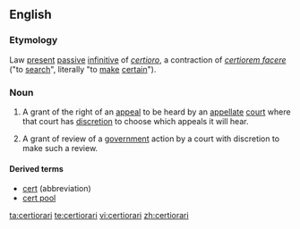 ==English==
{{wikipedia}}

===Etymology===
Law {{etyl|la|en}} [[present]] [[passive]] [[infinitive]] of ''[[certioro]]'', a contraction of ''[[certiorem facere]]'' ("to [[search]]", literally "to [[make]] [[certain]]").

===Noun===
{{en-noun}}

# {{US|legal}} A grant of the right of an [[appeal]] to be heard by an [[appellate]] [[court]] where that court has [[discretion]] to choose which appeals it will hear.
# {{British|legal}} A grant of review of a [[government]] action by a court with discretion to make such a review.

====Derived terms====
* [[cert]] (abbreviation)
* [[cert pool]]

[[ta:certiorari]]
[[te:certiorari]]
[[vi:certiorari]]
[[zh:certiorari]]